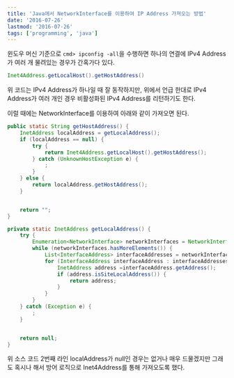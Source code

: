 ```yaml
---
title: 'Java에서 NetworkInterface를 이용하여 IP Address 가져오는 방법'
date: '2016-07-26'
lastmod: '2016-07-26'
tags: ['programming', 'java']
---
```


윈도우 머신 기준으로 `cmd> ipconfig -all`을 수행하면 하나의 연결에 IPv4 Address가 여러 개 물려있는 경우가 간혹가다 있다.

```java
Inet4Address.getLocalHost().getHostAddress()
```

위 코드는 IPv4 Address가 하나일 때 잘 동작하지만, 위에서 언급 한대로 IPv4 Address가 여러 개인 경우 비활성화된 IPv4 Address를 리턴하기도 한다.

이럴 때에는 NetworkInterface를 이용하여 아래와 같이 가져오면 된다.

```java
public static String getHostAddress() {
    InetAddress localAddress = getLocalAddress();
    if (localAddress == null) {
        try {
            return Inet4Address.getLocalHost().getHostAddress();
        } catch (UnknownHostException e) {
            ;
        }
    } else {
        return localAddress.getHostAddress();
    }


    return "";
}

private static InetAddress getLocalAddress() {
    try {
        Enumeration<NetworkInterface> networkInterfaces = NetworkInterface.getNetworkInterfaces();
        while (networkInterfaces.hasMoreElements()) {
            List<InterfaceAddress> interfaceAddresses = networkInterfaces.nextElement().getInterfaceAddresses();
            for (InterfaceAddress interfaceAddress : interfaceAddresses) {
                InetAddress address =interfaceAddress.getAddress();
                if (address.isSiteLocalAddress()) {
                    return address;
                }
            }
        }
    } catch (Exception e) {
        ;
    }


    return null;
}
```

위 소스 코드 2번째 라인 localAddress가 null인 경우는 없거나 매우 드물겠지만 그래도 혹시나 해서 방어 로직으로 Inet4Address를 통해 가져오도록 했다.
